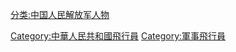 [[分类:中国人民解放军人物|分类:中国人民解放军人物]]
[[Category:中華人民共和國飛行員|Category:中華人民共和國飛行員]]
[[Category:軍事飛行員|Category:軍事飛行員]]
